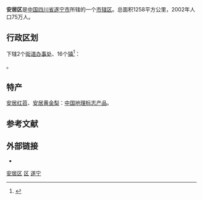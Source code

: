 {{Infobox China County
| Belong = [[四川省|四川省]][[遂宁市|遂宁市]]
| Photo = 遂宁市安居区政府.jpg
| Photoname = 安居区政府
}}
'''安居区'''是[[中国|中国]][[四川省|四川省]][[遂宁市|遂宁市]]所辖的一个[[市辖区|市辖区]]。总面积1258平方公里，2002年人口75万人。

== 行政区划 ==
{{PAGENAMEBASE}}下辖2个[[街道办事处|街道办事处]]、16个[[行政建制镇|镇]]<ref>{{PRC admin/ref sgc|51/09/04}}</ref>：

{{PRC admin/children|51/09/04}}。

==特产==
[[安居红苕|安居红苕]]、[[安居黄金梨|安居黄金梨]]：[[中国地理标志产品|中国地理标志产品]]。

== 参考文献 ==
{{Wikisource|国务院关于同意四川省调整遂宁市部分行政区划的批复}}
{{reflist}}

== 外部链接 ==
* {{Official website|http://www.scanju.gov.cn/|name=遂宁市安居区人民政府}}

{{遂宁市安居区行政区划}}
{{遂宁市行政区划}}
{{四川行政区划}}

[[Category:安居区|]]
[[Category:遂宁区县市|区]]
[[Category:四川市辖区|遂宁]]